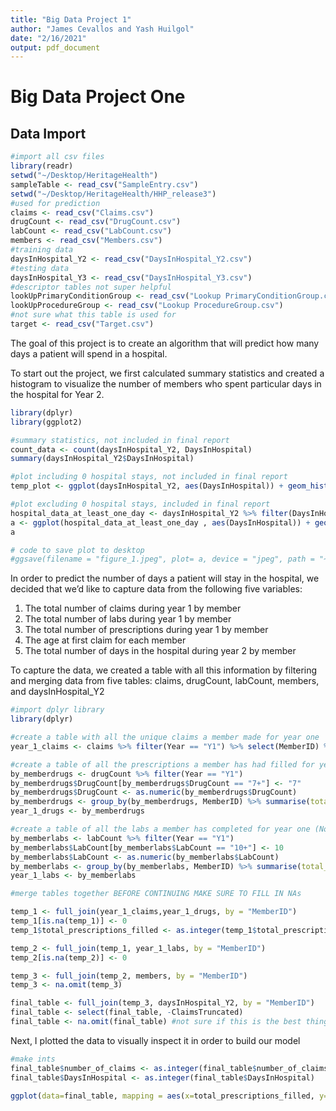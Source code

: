 ```yaml
---
title: "Big Data Project 1"
author: "James Cevallos and Yash Huilgol"
date: "2/16/2021"
output: pdf_document
---
```


# Big Data Project One 

## Data Import
```r
#import all csv files 
library(readr)
setwd("~/Desktop/HeritageHealth")
sampleTable <- read_csv("SampleEntry.csv")
setwd("~/Desktop/HeritageHealth/HHP_release3")
#used for prediction 
claims <- read_csv("Claims.csv") 
drugCount <- read_csv("DrugCount.csv")
labCount <- read_csv("LabCount.csv")
members <- read_csv("Members.csv")
#training data
daysInHospital_Y2 <- read_csv("DaysInHospital_Y2.csv")
#testing data
daysInHospital_Y3 <- read_csv("DaysInHospital_Y3.csv")
#descriptor tables not super helpful
lookUpPrimaryConditionGroup <- read_csv("Lookup PrimaryConditionGroup.csv")
lookUpProcedureGroup <- read_csv("Lookup ProcedureGroup.csv")
#not sure what this table is used for
target <- read_csv("Target.csv")
```

The goal of this project is to create an algorithm that will predict how many days a patient will spend in a hospital. 

To start out the project, we first calculated summary statistics and created a histogram to visualize the number of members who spent particular days in the hospital for Year 2. 
```r
library(dplyr)
library(ggplot2)

#summary statistics, not included in final report
count_data <- count(daysInHospital_Y2, DaysInHospital)
summary(daysInHospital_Y2$DaysInHospital)

#plot including 0 hospital stays, not included in final report 
temp_plot <- ggplot(daysInHospital_Y2, aes(DaysInHospital)) + geom_histogram(binwidth = .5, bins = 15)

#plot excluding 0 hospital stays, included in final report 
hospital_data_at_least_one_day <- daysInHospital_Y2 %>% filter(DaysInHospital > 0)
a <- ggplot(hospital_data_at_least_one_day , aes(DaysInHospital)) + geom_histogram(binwidth = .5, bins = 15) + scale_x_continuous(breaks= seq(0,15,1)) + labs(title = "Count of Total Number of Members by Days in Hospital") + xlab("Days in Hospital") + ylab("Number of Members") + theme(plot.title = element_text(hjust = 0.5))
a

# code to save plot to desktop
#ggsave(filename = "figure_1.jpeg", plot= a, device = "jpeg", path = "~/Desktop/")


```
In order to predict the number of days a patient will stay in the hospital, we decided that we'd like to capture data from the following five variables: 

1) The total number of claims during year 1 by member 
2) The total number of labs during year 1 by member 
3) The total number of prescriptions during year 1 by member 
4) The age at first claim for each member 
5) The total number of days in the hospital during year 2 by member 

To capture the data, we created a table with all this information by filtering and merging data from five tables: claims, drugCount, labCount, members, and daysInHospital_Y2

```r
#import dplyr library
library(dplyr)

#create a table with all the unique claims a member made for year one
year_1_claims <- claims %>% filter(Year == "Y1") %>% select(MemberID) %>% count(MemberID) %>% rename(number_of_claims=n)

#create a table of all the prescriptions a member has had filled for year one (Note all 7+ <- 7)
by_memberdrugs <- drugCount %>% filter(Year == "Y1") 
by_memberdrugs$DrugCount[by_memberdrugs$DrugCount == "7+"] <- "7"
by_memberdrugs$DrugCount <- as.numeric(by_memberdrugs$DrugCount)
by_memberdrugs <- group_by(by_memberdrugs, MemberID) %>% summarise(total_prescriptions_filled = sum(DrugCount))
year_1_drugs <- by_memberdrugs

#create a table of all the labs a member has completed for year one (Note all 10+ <- 10)
by_memberlabs <- labCount %>% filter(Year == "Y1")
by_memberlabs$LabCount[by_memberlabs$LabCount == "10+"] <- 10
by_memberlabs$LabCount <- as.numeric(by_memberlabs$LabCount)
by_memberlabs <- group_by(by_memberlabs, MemberID) %>% summarise(total_labs = sum(LabCount))
year_1_labs <- by_memberlabs

#merge tables together BEFORE CONTINUING MAKE SURE TO FILL IN NAs

temp_1 <- full_join(year_1_claims,year_1_drugs, by = "MemberID")
temp_1[is.na(temp_1)] <- 0
temp_1$total_prescriptions_filled <- as.integer(temp_1$total_prescriptions_filled)

temp_2 <- full_join(temp_1, year_1_labs, by = "MemberID")
temp_2[is.na(temp_2)] <- 0

temp_3 <- full_join(temp_2, members, by = "MemberID")
temp_3 <- na.omit(temp_3)

final_table <- full_join(temp_3, daysInHospital_Y2, by = "MemberID")
final_table <- select(final_table, -ClaimsTruncated)
final_table <- na.omit(final_table) #not sure if this is the best thing to do
```

Next, I plotted the data to visually inspect it in order to build our model 

```r

#make ints
final_table$number_of_claims <- as.integer(final_table$number_of_claims)
final_table$DaysInHospital <- as.integer(final_table$DaysInHospital)

ggplot(data=final_table, mapping = aes(x=total_prescriptions_filled, y=DaysInHospital)) + geom_point(size = 1, shape = 1) + xlim(0, 50) + ylim(0,20) 




```
